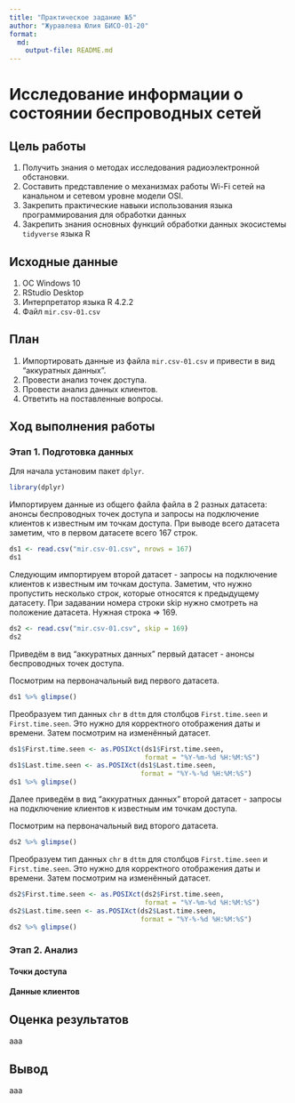 ```yaml
---
title: "Практическое задание №5"
author: "Журавлева Юлия БИСО-01-20"
format: 
  md:
    output-file: README.md
---
```

# Исследование информации о состоянии беспроводных сетей

## Цель работы

1. Получить знания о методах исследования радиоэлектронной обстановки.
2. Составить представление о механизмах работы Wi-Fi сетей на канальном и сетевом уровне модели OSI.
3. Закрепить практические навыки использования языка программирования для обработки данных
4. Закрепить знания основных функций обработки данных экосистемы `tidyverse` языка R

## Исходные данные

1.  ОС Windows 10
2.  RStudio Desktop
3.  Интерпретатор языка R 4.2.2
4.  Файл `mir.csv-01.csv`

## План

1. Импортировать данные из файла `mir.csv-01.csv` и привести в вид "аккуратных данных".
2. Провести анализ точек доступа.
3. Провести анализ данных клиентов.
4. Ответить на поставленные вопросы.

## Ход выполнения работы

### Этап 1. Подготовка данных

Для начала установим пакет `dplyr`.

```r
library(dplyr)
```

Импортируем данные из общего файла файла в 2 разных датасета: анонсы беспроводных точек доступа и запросы на подключение клиентов к известным им точкам доступа. При выводе всего датасета заметим, что в первом датасете всего 167 строк. 

```r
ds1 <- read.csv("mir.csv-01.csv", nrows = 167)
ds1
```

Следующим импортируем второй датасет - запросы на подключение клиентов к известным им точкам доступа. Заметим, что нужно пропустить несколько строк, которые относятся к предыдущему датасету. При задавании номера строки skip нужно смотреть на положение датасета. Нужная строка => 169.

```r
ds2 <- read.csv("mir.csv-01.csv", skip = 169)
ds2 
```

Приведём в вид "аккуратных данных" первый датасет - анонсы беспроводных точек доступа. 

Посмотрим на первоначальный вид первого датасета.

```r
ds1 %>% glimpse() 
```

Преобразуем тип данных `chr` в `dttm` для столбцов `First.time.seen` и `First.time.seen`. Это нужно для корректного отображения даты и времени. Затем посмотрим на изменённый датасет.

```r
ds1$First.time.seen <- as.POSIXct(ds1$First.time.seen, 
                                  format = "%Y-%m-%d %H:%M:%S")
ds1$Last.time.seen <- as.POSIXct(ds1$Last.time.seen, 
                                 format = "%Y-%-%d %H:%M:%S")
ds1 %>% glimpse() 
```

Далее приведём в вид "аккуратных данных" второй датасет - запросы на подключение клиентов к известным им точкам доступа. 

Посмотрим на первоначальный вид второго датасета.

```r
ds2 %>% glimpse() 
```

Преобразуем тип данных `chr` в `dttm` для столбцов `First.time.seen` и `First.time.seen`. Это нужно для корректного отображения даты и времени. Затем посмотрим на изменённый датасет.

```r
ds2$First.time.seen <- as.POSIXct(ds2$First.time.seen, 
                                  format = "%Y-%m-%d %H:%M:%S")
ds2$Last.time.seen <- as.POSIXct(ds2$Last.time.seen, 
                                 format = "%Y-%-%d %H:%M:%S")
ds2 %>% glimpse() 
```





### Этап 2. Анализ

#### Точки доступа


#### Данные клиентов



## Оценка результатов

ааа

## Вывод

ааа